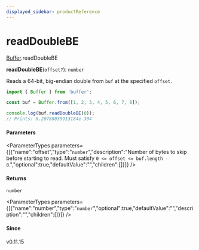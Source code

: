 ```yaml
---
displayed_sidebar: productReference
---
```



# readDoubleBE

[Buffer](../../interfaces/Buffer.mdx).readDoubleBE

**readDoubleBE**(`offset?`): `number`

Reads a 64-bit, big-endian double from `buf` at the specified `offset`.

```js
import { Buffer } from 'buffer';

const buf = Buffer.from([1, 2, 3, 4, 5, 6, 7, 8]);

console.log(buf.readDoubleBE(0));
// Prints: 8.20788039913184e-304
```

#### Parameters

<ParameterTypes parameters={[{"name":"offset","type":"`number`","description":"Number of bytes to skip before starting to read. Must satisfy `0 <= offset <= buf.length - 8`.","optional":true,"defaultValue":"","children":[]}]} />

#### Returns

`number`

<ParameterTypes parameters={[{"name":"number","type":"`number`","optional":true,"defaultValue":"","description":"","children":[]}]} />

#### Since

v0.11.15
